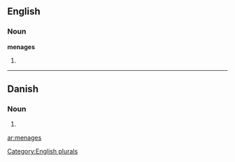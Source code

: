 ==English==

===Noun===
'''menages'''

# {{plural of|[[menage]]}}

[[Category:English plurals]]

----

==Danish==

===Noun===
{{infl|da|noun form|g=c}}

# {{form of|genitive singular indefinite|menage|lang=Danish}}

[[ar:menages]]